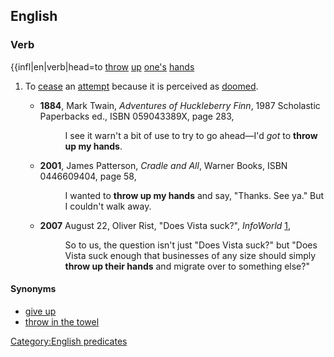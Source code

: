 ==English==

===Verb===
{{infl|en|verb|head=to [[throw]] [[up]] [[one's]] [[hands]]

# {{intransitive}} To [[cease]] an [[attempt]] because it is perceived as [[doomed]].
#*'''1884''', Mark Twain, ''Adventures of Huckleberry Finn'', 1987 Scholastic Paperbacks ed., ISBN 059043389X, page 283,
#*:I see it warn't a bit of use to try to go ahead—I'd ''got'' to '''throw up my hands'''.
#*'''2001''', James Patterson, ''Cradle and All'', Warner Books, ISBN 0446609404, page 58,
#*:I wanted to '''throw up my hands''' and say, "Thanks. See ya." But I couldn't walk away.
#*'''2007''' August 22, Oliver Rist, "Does Vista suck?", ''InfoWorld'' [http://www.infoworld.com/article/07/08/22/34OPenterwin_1.html],
#*:So to us, the question isn't just "Does Vista suck?" but "Does Vista suck enough that businesses of any size should simply '''throw up their hands''' and migrate over to something else?"

====Synonyms====
*[[give up]]
*[[throw in the towel]]

[[Category:English predicates]]
